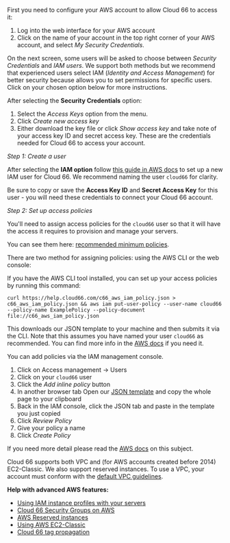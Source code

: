 
First you need to configure your AWS account to allow Cloud 66 to access it:

1. Log into the web interface for your AWS account
2. Click on the name of your account in the top right corner of your AWS account, and select *My Security Credentials*.

On the next screen, some users will be asked to choose between *Security Credentials* and *IAM users*. We support both methods but we recommend that experienced users select IAM (*Identity and Access Management*) for better security because allows you to set permissions for specific users. Click on your chosen option below for more instructions.

<Collapsible title="Option A: Using root credentials">

After selecting the **Security Credentials** option: 

1. Select the *Access Keys* option from the menu. 
2. Click *Create new access key*
3. Either download the key file or click *Show access key* and take note of your access key ID and secret access key. These are the credentials needed for Cloud 66 to access your account.

</Collapsible>

<Collapsible title="Option B: Identity Access Management (IAM)">

*Step 1: Create a user*

After selecting the **IAM option** follow [this guide in AWS docs](https://docs.aws.amazon.com/IAM/latest/UserGuide/id_users_create.html) to set up a new IAM user for Cloud 66. We recommend naming the user `cloud66` for clarity.

Be sure to copy or save the **Access Key ID** and **Secret Access Key** for this user - you will need these credentials to connect your Cloud 66 account.

*Step 2: Set up access policies*

You'll need to assign access policies for the `cloud66` user so that it will have the access it requires to provision and manage your servers. 

You can see them here: [recommended minimum policies](https://help.cloud66.com/c66_aws_iam_policy.json).

There are two method for assigning policies: using the AWS CLI or the web console:

<Collapsible title="AWS CLI">

If you have the AWS CLI tool installed, you can set up your access policies by running this command:

```shell
curl https://help.cloud66.com/c66_aws_iam_policy.json > c66_aws_iam_policy.json && aws iam put-user-policy --user-name cloud66 --policy-name ExamplePolicy --policy-document file://c66_aws_iam_policy.json
```

This downloads our JSON template to your machine and then submits it via the CLI. Note that this assumes you have named your user `cloud66` as recommended. You can find more info in the [AWS docs](https://docs.aws.amazon.com/cli/latest/reference/iam/put-user-policy.html) if you need it.

</Collapsible>

<Collapsible title="Web console">

You can add policies via the IAM management console.

1. Click on Access management → Users
2. Click on your `cloud66` user
3. Click the *Add inline policy* button
4. In another browser tab Open our [JSON template](https://help.cloud66.com/c66_aws_iam_policy.json) and copy the whole page to your clipboard
5. Back in the IAM console, click the JSON tab and paste in the template you just copied
6. Click *Review Policy*
7. Give your policy a name
8. Click *Create Policy*

If you need more detail please read the [AWS docs](https://docs.aws.amazon.com/IAM/latest/UserGuide/access_policies_manage-attach-detach.html#add-policies-console) on this subject.

</Collapsible>

</Collapsible>

Cloud 66 supports both VPC and (for AWS accounts created before 2014) EC2-Classic. We also support reserved instances. To use a VPC, your account must conform with the [default VPC guidelines](https://docs.aws.amazon.com/AmazonVPC/latest/UserGuide/default-vpc.html#launching-into).

**Help with advanced AWS features:**

* [Using IAM instance profiles with your servers](/:product/:version?/build-and-config/advanced-cloud-configurations#using-iam-instance-profiles-with-your-servers)
* [Cloud 66 Security Groups on AWS](/:product/:version?/build-and-config/advanced-cloud-configurations#cloud-66-security-groups-on-aws)
* [AWS Reserved instances](/:product/:version?/build-and-config/advanced-cloud-configurations#aws-reserved-instances)
* [Using AWS EC2-Classic](/:product/:version?/build-and-config/advanced-cloud-configurations#using-aws-ec-2-classic)
* [Cloud 66 tag propagation](/:product/:version?/servers/tagging-components#propagation-of-tags-to-cloud-providers)

